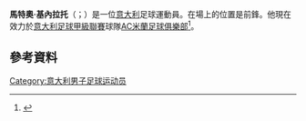 {{orphan|time=2015-06-24T06:54:26+00:00}}
{{请求翻译|time=2015-06-24T06:54:26+00:00}}
'''馬特奧·基內拉托'''（{{lang-it|Matteo Chinellato}}；{{bd|1991年|9月2日}}）是一位[[意大利|意大利]]足球運動員。在場上的位置是前鋒。他現在效力於[[意大利足球甲級聯賽|意大利足球甲級聯賽]]球隊[[AC米蘭足球俱樂部|AC米蘭足球俱樂部]]<ref>{{cite news|url=http://www.fc-suedtirol.com/it/fc-s%C3%BCdtirol/all-f-c-s%C3%BCdtirol-torna-matteo-chinellato/54-51990.html|title=ALL'F.C. SÜDTIROL TORNA MATTEO CHINELLATO|date=17 July 2014|accessdate=1 February 2015|language=it|publisher=FC Südtirol|archive-date=2018-06-12|archive-url=https://web.archive.org/web/20180612184558/http://www.fc-suedtirol.com/it/fc-s%C3%BCdtirol/all-f-c-s%C3%BCdtirol-torna-matteo-chinellato/54-51990.html|dead-url=no}}</ref>。
==參考資料==
{{Reflist}}

{{DEFAULTSORT: Chinellato, Matteo}}
[[Category:意大利男子足球运动员|Category:意大利男子足球运动员]]

{{Sport-bio-stub}}